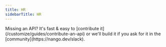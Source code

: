 ```yaml
---
title: HR
sidebarTitle: HR
---
```


<Tip>
    Missing an API? It's fast & easy to [contribute it](/customize/guides/contribute-an-api) or we'll build it if you ask for
    it in the [community](https://nango.dev/slack).
</Tip>

<CardGroup cols={4}>
    <Card title="BambooHR" href="/integrations/all/bamboohr" color="#68a063" />
    <Card title="Datev" href="/integrations/all/datev" color="#68a063" />
    <Card title="Deel" href="/integrations/all/deel" color="#68a063" />
    <Card title="Factorial" href="/integrations/all/factorial" color="#68a063" />
    <Card title="Gusto" href="/integrations/all/gusto" color="#68a063" />
    <Card title="Hibob" href="/integrations/all/hibob" color="#68a063" />
    <Card title="Exact Online" href="/integrations/all/exact-online" color="#68a063" />
    <Card title="Manatal" href="/integrations/all/manatal" color="#68a063" />
    <Card title="Payfit" href="/integrations/all/payfit" color="#68a063" />
    <Card title="Personio" href="/integrations/all/personio" color="#68a063" />
    <Card title="TSheetsTeam" href="/integrations/all/tsheetsteam" color="#68a063" />
    <Card title="Zenefits" href="/integrations/all/zenefits" color="#68a063" />
    <Card title="Zoho People" href="/integrations/all/zoho-people" color="#68a063" />
</CardGroup>
